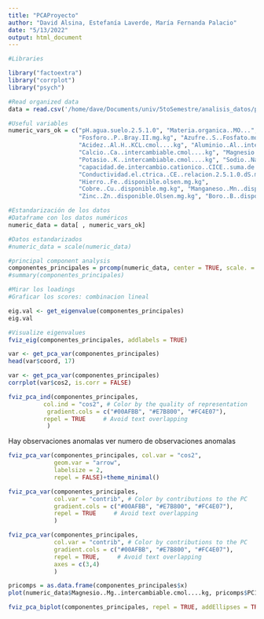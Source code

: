 ```yaml
---
title: "PCAProyecto"
author: "David Alsina, Estefanía Laverde, María Fernanda Palacio"
date: "5/13/2022"
output: html_document
---
```

```r
#Libraries

library("factoextra")
library("corrplot")
library("psych")
```

```r
#Read organized data
data = read.csv('/home/dave/Documents/univ/5toSemestre/analisis_datos/proyecto/proyectoAED/proyectoAED/data_bonita.csv')
```

```r
#Useful variables 
numeric_vars_ok = c("pH.agua.suelo.2.5.1.0", "Materia.organica..MO...",
                    "Fosforo..P..Bray.II.mg.kg", "Azufre..S..Fosfato.monocalcico.mg.kg",
                    "Acidez..Al.H..KCL.cmol....kg", "Aluminio..Al..intercambiable.cmol....kg",
                    "Calcio..Ca..intercambiable.cmol....kg", "Magnesio..Mg..intercambiable.cmol....kg",
                    "Potasio..K..intercambiable.cmol....kg", "Sodio..Na..intercambiable.cmol....kg",
                    "capacidad.de.intercambio.cationico..CICE..suma.de.bases.cmol....kg",
                    "Conductividad.el.ctrica..CE..relacion.2.5.1.0.dS.m",
                    "Hierro..Fe..disponible.olsen.mg.kg",
                    "Cobre..Cu..disponible.mg.kg", "Manganeso..Mn..disponible.Olsen.mg.kg",
                    "Zinc..Zn..disponible.Olsen.mg.kg", "Boro..B..disponible.mg.kg")


```

```r
#Estandarización de los datos
#Dataframe con los datos numéricos
numeric_data = data[ , numeric_vars_ok]

#Datos estandarizados
#numeric_data = scale(numeric_data)
```


```r
#principal component analysis
componentes_principales = prcomp(numeric_data, center = TRUE, scale. = TRUE)
#summary(componentes_principales)

#Mirar los loadings
#Graficar los scores: combinacion lineal
```
```r
eig.val <- get_eigenvalue(componentes_principales)
eig.val
```
```r
#Visualize eigenvalues
fviz_eig(componentes_principales, addlabels = TRUE)
```

```r
var <- get_pca_var(componentes_principales)
head(var$coord, 17)
```

```r
var <- get_pca_var(componentes_principales)
corrplot(var$cos2, is.corr = FALSE)
```


```r
fviz_pca_ind(componentes_principales,
          col.ind = "cos2", # Color by the quality of representation
           gradient.cols = c("#00AFBB", "#E7B800", "#FC4E07"),
          repel = TRUE     # Avoid text overlapping
           )
```
Hay observaciones anomalas
ver numero de observaciones anomalas

```r
fviz_pca_var(componentes_principales, col.var = "cos2", 
             geom.var = "arrow", 
             labelsize = 2, 
             repel = FALSE)+theme_minimal()

```


```r
fviz_pca_var(componentes_principales,
             col.var = "contrib", # Color by contributions to the PC
             gradient.cols = c("#00AFBB", "#E7B800", "#FC4E07"),
             repel = TRUE     # Avoid text overlapping
             )
```

```r
fviz_pca_var(componentes_principales,
             col.var = "contrib", # Color by contributions to the PC
             gradient.cols = c("#00AFBB", "#E7B800", "#FC4E07"),
             repel = TRUE,     # Avoid text overlapping
             axes = c(3,4)
             )
```


```r
pricomps = as.data.frame(componentes_principales$x)
plot(numeric_data$Magnesio..Mg..intercambiable.cmol....kg, pricomps$PC1)
```



```r
fviz_pca_biplot(componentes_principales, repel = TRUE, addEllipses = TRUE, habillage = data$Departamento, geom = "point")
```


